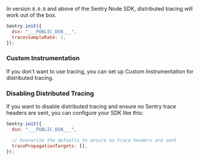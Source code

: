 In version `8.0.0` and above of the Sentry Node SDK, distributed tracing will work out of the box.


```javascript
Sentry.init({
  dsn: "___PUBLIC_DSN___",
  tracesSampleRate: 1,
});
```

### Custom Instrumentation

If you don't want to use tracing, you can set up <PlatformLink to="/tracing/trace-propagation/custom-instrumentation/">Custom Instrumentation</PlatformLink> for distributed tracing.

### Disabling Distributed Tracing

If you want to disable distributed tracing and ensure no Sentry trace headers are sent, you can configure your SDK like this:

```javascript
Sentry.init({
  dsn: "___PUBLIC_DSN___",

  // Overwrite the defaults to ensure no trace headers are sent
  tracePropagationTargets: [],
});
```
